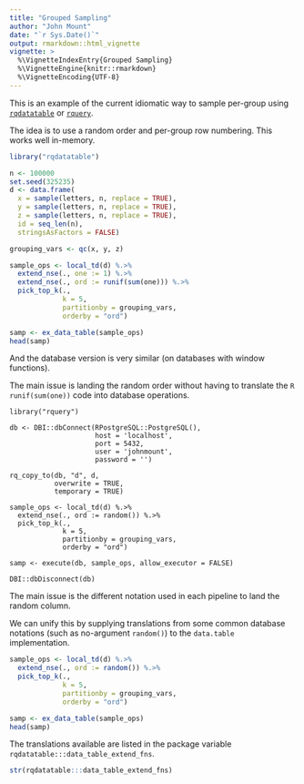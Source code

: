 ```yaml
---
title: "Grouped Sampling"
author: "John Mount"
date: "`r Sys.Date()`"
output: rmarkdown::html_vignette
vignette: >
  %\VignetteIndexEntry{Grouped Sampling}
  %\VignetteEngine{knitr::rmarkdown}
  %\VignetteEncoding{UTF-8}
---
```


This is an example of the current idiomatic way to sample per-group using
[`rqdatatable`](https://github.com/WinVector/rqdatatable) or [`rquery`](https://github.com/WinVector/rquery).

The idea is to use a random order and per-group row numbering.  This works well in-memory.

```r
library("rqdatatable")

n <- 100000
set.seed(325235)
d <- data.frame(
  x = sample(letters, n, replace = TRUE),
  y = sample(letters, n, replace = TRUE),
  z = sample(letters, n, replace = TRUE),
  id = seq_len(n),
  stringsAsFactors = FALSE)

grouping_vars <- qc(x, y, z)

sample_ops <- local_td(d) %.>%
  extend_nse(., one := 1) %.>%
  extend_nse(., ord := runif(sum(one))) %.>%
  pick_top_k(., 
             k = 5,
             partitionby = grouping_vars,
             orderby = "ord")

samp <- ex_data_table(sample_ops)
head(samp)
```


And the database version is very similar (on databases with window functions).

The main issue is landing the random order without having to translate the `R` `runif(sum(one))` code into
database operations.

```
library("rquery")

db <- DBI::dbConnect(RPostgreSQL::PostgreSQL(),
                     host = 'localhost',
                     port = 5432,
                     user = 'johnmount',
                     password = '')

rq_copy_to(db, "d", d,
           overwrite = TRUE,
           temporary = TRUE)

sample_ops <- local_td(d) %.>%
  extend_nse(., ord := random()) %.>%
  pick_top_k(., 
             k = 5,
             partitionby = grouping_vars,
             orderby = "ord")

samp <- execute(db, sample_ops, allow_executor = FALSE)

DBI::dbDisconnect(db)
```

The main issue is the different notation used in each pipeline to land the random column.

We can unify this by supplying translations from some common database notations (such as no-argument `random()`)
to the `data.table` implementation.

```r
sample_ops <- local_td(d) %.>%
  extend_nse(., ord := random()) %.>%
  pick_top_k(., 
             k = 5,
             partitionby = grouping_vars,
             orderby = "ord")

samp <- ex_data_table(sample_ops)
head(samp)
```

The translations available are listed in the package variable `rqdatatable:::data_table_extend_fns`.

```r
str(rqdatatable:::data_table_extend_fns)
```



